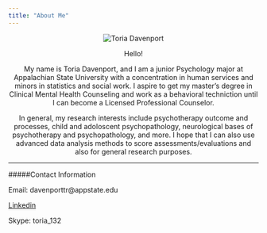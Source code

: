```yaml
---
title: "About Me"
---
```


<center><img src="DSC_0548.jpg" alt="Toria Davenport">

Hello!

My name is Toria Davenport, and I am a junior Psychology major at Appalachian State University with a concentration in human services and minors in statistics and social work. I aspire to get my master's degree in Clinical Mental Health Counseling and work as a behavioral techniction until I can become a Licensed Professional Counselor. 

In general, my research interests include psychotherapy outcome and processes, child and adoloscent psychopathology, neurological bases of psychotherapy and psychopathology, and more. I hope that I can also use advanced data analysis methods to score assessments/evaluations and also for general research purposes. </center>

------

#####Contact Information

Email: davenporttr@appstate.edu

[Linkedin](www.linkedin.com/in/toria-davenport-3b529715a)

Skype: toria_132